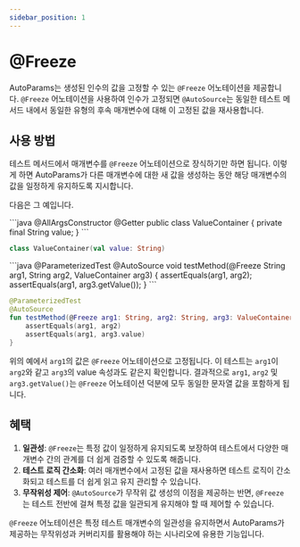 ```yaml
---
sidebar_position: 1
---
```



# @Freeze

AutoParams는 생성된 인수의 값을 고정할 수 있는 `@Freeze` 어노테이션을 제공합니다. `@Freeze` 어노테이션을 사용하여 인수가 고정되면 `@AutoSource`는 동일한 테스트 메서드 내에서 동일한 유형의 후속 매개변수에 대해 이 고정된 값을 재사용합니다.

## 사용 방법

테스트 메서드에서 매개변수를 `@Freeze` 어노테이션으로 장식하기만 하면 됩니다. 이렇게 하면 AutoParams가 다른 매개변수에 대한 새 값을 생성하는 동안 해당 매개변수의 값을 일정하게 유지하도록 지시합니다.

다음은 그 예입니다.

<JavaKotlinCodeBlock>
```java
@AllArgsConstructor
@Getter
public class ValueContainer {
    private final String value;
}
```

```kotlin
class ValueContainer(val value: String)
```
</JavaKotlinCodeBlock>

<JavaKotlinCodeBlock>
```java
@ParameterizedTest
@AutoSource
void testMethod(@Freeze String arg1, String arg2, ValueContainer arg3) {
    assertEquals(arg1, arg2);
    assertEquals(arg1, arg3.getValue());
}
```

```kotlin
@ParameterizedTest
@AutoSource
fun testMethod(@Freeze arg1: String, arg2: String, arg3: ValueContainer) {
    assertEquals(arg1, arg2)
    assertEquals(arg1, arg3.value)
}
```
</JavaKotlinCodeBlock>

위의 예에서 `arg1`의 값은 `@Freeze` 어노테이션으로 고정됩니다. 이 테스트는 `arg1`이 `arg2`와 같고 `arg3`의 value 속성과도 같은지 확인합니다. 결과적으로 `arg1`, `arg2` 및 `arg3.getValue()`는 `@Freeze` 어노테이션 덕분에 모두 동일한 문자열 값을 포함하게 됩니다.

## 혜택

1. **일관성**: `@Freeze`는 특정 값이 일정하게 유지되도록 보장하여 테스트에서 다양한 매개변수 간의 관계를 더 쉽게 검증할 수 있도록 해줍니다.
1. **테스트 로직 간소화**: 여러 매개변수에서 고정된 값을 재사용하면 테스트 로직이 간소화되고 테스트를 더 쉽게 읽고 유지 관리할 수 있습니다.
1. **무작위성 제어**: `@AutoSource`가 무작위 값 생성의 이점을 제공하는 반면, `@Freeze`는 테스트 전반에 걸쳐 특정 값을 일관되게 유지해야 할 때 제어할 수 있습니다.

`@Freeze` 어노테이션은 특정 테스트 매개변수의 일관성을 유지하면서 AutoParams가 제공하는 무작위성과 커버리지를 활용해야 하는 시나리오에 유용한 기능입니다.
